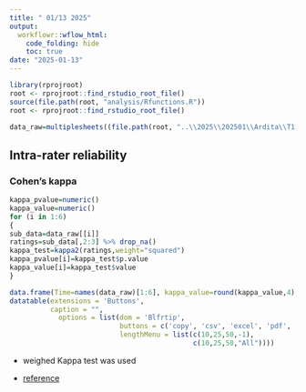 ```yaml
---
title: " 01/13 2025"
output:
  workflowr::wflow_html:
    code_folding: hide
    toc: true
date: "2025-01-13"
---
```


```r
library(rprojroot)
root <- rprojroot::find_rstudio_root_file()
source(file.path(root, "analysis/Rfunctions.R"))
root <- rprojroot::find_rstudio_root_file()
```



```r
data_raw=multiplesheets((file.path(root, "..\\2025\\202501\\Ardita\\T1, T2, T3, T4, HWCVMS Comparisons copy.xlsx")))
```





## Intra-rater reliability 


### Cohen’s kappa


```r

kappa_pvalue=numeric()
kappa_value=numeric()
for (i in 1:6)
{
sub_data=data_raw[[i]]
ratings=sub_data[,2:3] %>% drop_na()
kappa_test=kappa2(ratings,weight="squared")
kappa_pvalue[i]=kappa_test$p.value
kappa_value[i]=kappa_test$value
}

data.frame(Time=names(data_raw)[1:6], kappa_value=round(kappa_value,4), kappa_pvalue=pvalue_adjust(kappa_pvalue)) %>%
datatable(extensions = 'Buttons',
          caption = "", 
            options = list(dom = 'Blfrtip',
                           buttons = c('copy', 'csv', 'excel', 'pdf', 'print'),
                           lengthMenu = list(c(10,25,50,-1),
                                             c(10,25,50,"All"))))

```



* weighed Kappa test was used 

* [reference](https://www.andywills.info/rminr/irr.html)